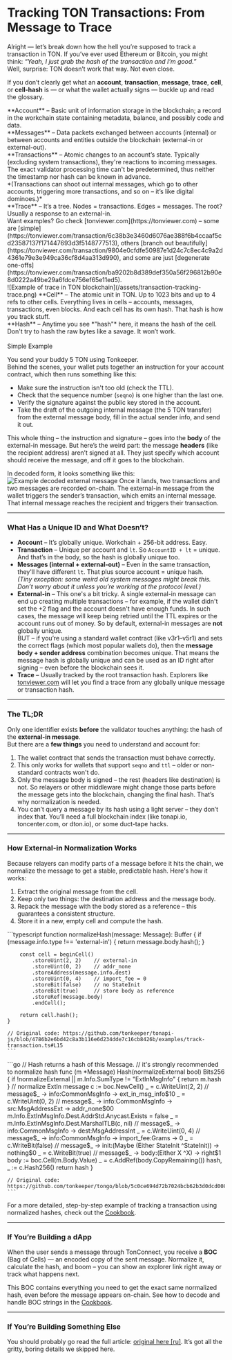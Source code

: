 
# Tracking TON Transactions: From Message to Trace

Alright — let’s break down how the hell you’re supposed to track a transaction in TON. If you’ve ever used Ethereum or Bitcoin, you might think: *“Yeah, I just grab the hash of the transaction and I’m good.”*<br /> Well, surprise: TON doesn’t work that way. Not even close.

If you don’t clearly get what an **account**, **transaction**, **message**, **trace**, **cell**, or **cell-hash** is — or what the wallet actually signs — buckle up and read the glossary.

<Spoiler title="Glossary (quick refresher)">
**Account** – Basic unit of information storage in the blockchain; a record in the workchain state containing metadata, balance, and possibly code and data. <br />
**Messages** – Data packets exchanged between accounts (internal) or between accounts and entities outside the blockchain (external-in or external-out). <br />
**Transactions** – Atomic changes to an account’s state. Typically (excluding system transactions), they're reactions to incoming messages. The exact validator processing time can't be predetermined, thus neither the timestamp nor hash can be known in advance. <br />
*(Transactions can shoot out internal messages, which go to other accounts, triggering more transactions, and so on – it’s like digital dominoes.)*<br />
**Trace** – It’s a tree. Nodes = transactions. Edges = messages. The root? Usually a response to an external-in.<br />
Want examples? Go check [tonviewer.com](https://tonviewer.com) – some are [simple](https://tonviewer.com/transaction/6c38b3e3460d6076ae388f6b4ccaaf5cd23587137f171447693d3f5148777513), others [branch out beautifully](https://tonviewer.com/transaction/9804e0cfdfe50987e1d24c7c8ec4c9a2d4361e79e3e949ca36cf8d4aa313d990), and some are just [degenerate one-offs](https://tonviewer.com/transaction/ba9202b8d389def350a56f296812b90e8d0222a49be29a6fdce756ef65e11ed5).<br /> 
![Example of trace in TON blockchain](/assets/transaction-tracking-trace.png)
**Cell** – The atomic unit in TON. Up to 1023 bits and up to 4 refs to other cells. Everything lives in cells – accounts, messages, transactions, even blocks. And each cell has its own hash. That hash is how you track stuff.<br />
**Hash** – Anytime you see *"hash"* here, it means the hash of the cell. Don't try to hash the raw bytes like a savage. It won’t work.<br /><br />

<div class="text-xl font-bold">Simple Example</div>

You send your buddy 5 TON using Tonkeeper.<br />
Behind the scenes, your wallet puts together an instruction for your account contract, which then runs something like this:

- Make sure the instruction isn't too old (check the TTL).
- Check that the sequence number (`seqno`) is one higher than the last one.
- Verify the signature against the public key stored in the account.
- Take the draft of the outgoing internal message (the 5 TON transfer) from the external message body, fill in the actual sender info, and send it out.

This whole thing – the instruction and signature – goes into the **body** of the external-in message. But here’s the weird part: the message **headers** (like the recipient address) aren’t signed at all. They just specify which account should receive the message, and off it goes to the blockchain.

In decoded form, it looks something like this:
![Example decoded external message](/assets/transaction-tracking-external-in.png)
Once it lands, two transactions and two messages are recorded on-chain. The external-in message from the wallet triggers the sender’s transaction, which emits an internal message. That internal message reaches the recipient and triggers their transaction.

</Spoiler>

---

### What Has a Unique ID and What Doesn’t?

- **Account** – It’s globally unique. Workchain + 256-bit address. Easy.
- **Transaction** – Unique per account and `lt`. So `AccountID + lt` = unique. And that’s in the body, so the hash is globally unique too.
- **Messages (internal + external-out)** – Even in the same transaction, they'll have different `lt`. That plus source account = unique hash.<br />
  _(Tiny exception: some weird old system messages might break this. Don’t worry about it unless you’re working at the protocol level.)_
- **External-in** – This one's a bit tricky. A single external-in message can end up creating multiple transactions – for example, if the wallet didn't set the +2 flag and the account doesn't have enough funds. In such cases, the message will keep being retried until the TTL expires or the account runs out of money. So by default, external-in messages are **not** globally unique.<br />
  BUT – if you’re using a standard wallet contract (like v3r1–v5r1) and sets the correct flags (which most popular wallets do), then the **message body + sender address** combination becomes unique. That means the message hash is globally unique and can be used as an ID right after signing – even before the blockchain sees it.
- **Trace** – Usually tracked by the root transaction hash. Explorers like [tonviewer.com](https://tonviewer.com) will let you find a trace from any globally unique message or transaction hash.

---

### The TL;DR

Only one identifier exists **before** the validator touches anything: the hash of the **external-in message**.<br />
But there are a **few things** you need to understand and account for:

1. The wallet contract that sends the transaction must behave correctly.
2. This only works for wallets that support `seqno` and `ttl` – older or non-standard contracts won't do.
3. Only the message body is signed – the rest (headers like destination) is not. So relayers or other middleware might change those parts before the message gets into the blockchain, changing the final hash. That’s why normalization is needed.
4. You can’t query a message by its hash using a light server – they don’t index that. You’ll need a full blockchain index (like tonapi.io, toncenter.com, or dton.io), or some duct-tape hacks.

---

### How External-in Normalization Works

Because relayers can modify parts of a message before it hits the chain, we normalize the message to get a stable, predictable hash. Here's how it works:

1. Extract the original message from the cell.
2. Keep only two things: the destination address and the message body.
3. Repack the message with the body stored as a reference – this guarantees a consistent structure.
4. Store it in a new, empty cell and compute the hash.

<ExampleTabs>
  <ExampleTab label="TypeScript">
    ```typescript
    function normalizeHash(message: Message): Buffer {
        if (message.info.type !== 'external-in') {
            return message.body.hash();
        }
    
        const cell = beginCell()
            .storeUint(2, 2)    // external-in
            .storeUint(0, 2)    // addr_none
            .storeAddress(message.info.dest)
            .storeUint(0, 4)    // import_fee = 0
            .storeBit(false)    // no StateInit
            .storeBit(true)     // store body as reference
            .storeRef(message.body)
            .endCell();
    
        return cell.hash();
    }

    // Original code: https://github.com/tonkeeper/tonapi-js/blob/4786b2e6bd42c8a3b116e6d234dde7c16cb8426b/examples/track-transaction.ts#L15
    ```
  </ExampleTab>
  <ExampleTab label="Go">
    ```go
    // Hash returns a hash of this Message.
    // it's strongly recommended to normalize hash
    func (m *Message) Hash(normalizeExternal bool) Bits256 {
        if !normalizeExternal || m.Info.SumType != "ExtInMsgInfo" {
            return m.hash
        }
        // normalize ExtIn message
        c := boc.NewCell()
        _ = c.WriteUint(2, 2) // message$_ -> info:CommonMsgInfo -> ext_in_msg_info$10
        _ = c.WriteUint(0, 2) // message$_ -> info:CommonMsgInfo -> src:MsgAddressExt -> addr_none$00
        m.Info.ExtInMsgInfo.Dest.AddrStd.Anycast.Exists = false
        _ = m.Info.ExtInMsgInfo.Dest.MarshalTLB(c, nil) // message$_ -> info:CommonMsgInfo -> dest:MsgAddressInt
        _ = c.WriteUint(0, 4)                           // message$_ -> info:CommonMsgInfo -> import_fee:Grams -> 0
        _ = c.WriteBit(false)                           // message$_ -> init:(Maybe (Either StateInit ^StateInit)) -> nothing$0
        _ = c.WriteBit(true)                            // message$_ -> body:(Either X ^X) -> right$1
        body := boc.Cell(m.Body.Value)
        _ = c.AddRef(body.CopyRemaining())
        hash, _ := c.Hash256()
        return hash
    }
    
    // Original code:  https://github.com/tonkeeper/tongo/blob/5c0ce694d72b7024bcb62b3d0dcd008940a75419/tlb/messages.go#L27
    ```
  </ExampleTab>
</ExampleTabs>

For a more detailed, step-by-step example of tracking a transaction using normalized hashes, check out the [Cookbook](../tonapi/cookbook#transaction-tracking).

---

### If You’re Building a dApp

When the user sends a message through TonConnect, you receive a **BOC** (Bag of Cells) — an encoded copy of the sent message. Normalize it, calculate the hash, and boom – you can show an explorer link right away or track what happens next.

This BOC contains everything you need to get the exact same normalized hash, even before the message appears on-chain. See how to decode and handle BOC strings in the [Cookbook](../tonapi/cookbook#from-a-boc).

---

### If You’re Building Something Else

You should probably go read the full article: [original here [ru]](https://gist.github.com/mr-tron/a4b3e8eff3a982e3426f6397eb9a2450). It’s got all the gritty, boring details we skipped here.
